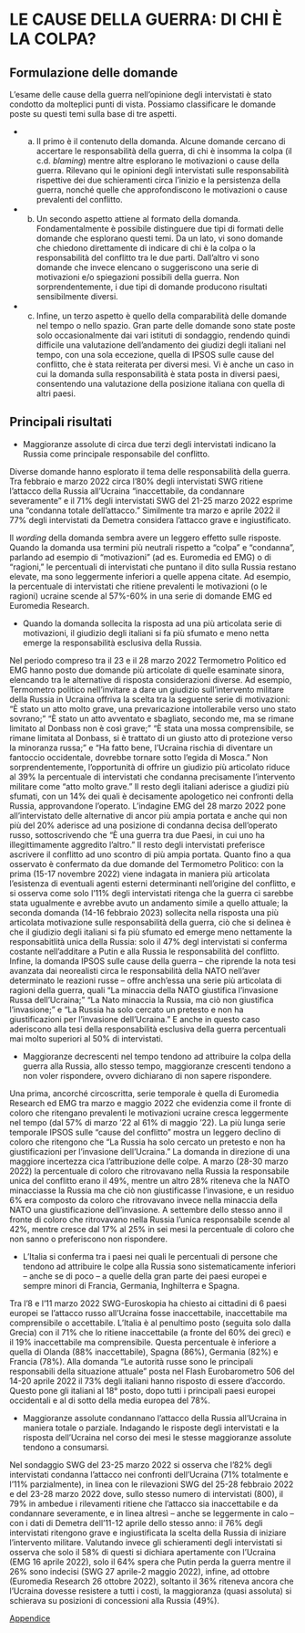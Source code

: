 #  LE CAUSE DELLA GUERRA: DI CHI È LA COLPA?

## Formulazione delle domande

L’esame delle cause della guerra nell’opinione degli intervistati è stato condotto da molteplici punti di vista. Possiamo classificare le domande poste su questi temi sulla base di tre aspetti. 

* a) Il primo è il contenuto della domanda. Alcune domande cercano di accertare le responsabilità della guerra, di chi è insomma la colpa (il c.d. *blaming*) mentre altre esplorano le motivazioni o cause della guerra. Rilevano qui le opinioni degli intervistati sulle responsabilità rispettive dei due schieramenti circa l’inizio e la persistenza della guerra, nonché quelle che approfondiscono le motivazioni o cause prevalenti del conflitto.

* b) Un secondo aspetto attiene al formato della domanda. Fondamentalmente è possibile distinguere due tipi di formati delle domande che esplorano questi temi. Da un lato, vi sono domande che chiedono direttamente di indicare di chi è la colpa o la responsabilità del conflitto tra le due parti. Dall’altro vi sono domande che invece elencano o suggeriscono una serie di motivazioni e/o spiegazioni possibili della guerra. Non sorprendentemente, i due tipi di domande producono risultati sensibilmente diversi. 

* c) Infine, un terzo aspetto è quello della comparabilità delle domande nel tempo o nello spazio. Gran parte delle domande sono state poste solo occasionalmente dai vari istituti di sondaggio, rendendo quindi difficile una valutazione dell’andamento dei giudizi degli italiani nel tempo, con una sola eccezione, quella di IPSOS sulle cause del conflitto, che è stata reiterata per diversi mesi. Vi è anche un caso in cui la domanda sulla responsabilità è stata posta in diversi paesi, consentendo una valutazione della posizione italiana con quella di altri paesi.

## Principali risultati 

*	Maggioranze assolute di circa due terzi degli intervistati indicano la Russia come principale responsabile del conflitto.

Diverse domande hanno esplorato il tema delle responsabilità della guerra. Tra febbraio e marzo 2022 circa l’80% degli intervistati SWG ritiene l’attacco della Russia all’Ucraina “inaccettabile, da condannare severamente” e il 71% degli intervistati SWG del 21-25 marzo 2022 esprime una “condanna totale dell’attacco.” Similmente tra marzo e aprile 2022 il 77% degli intervistati da Demetra considera l’attacco grave e ingiustificato.

Il *wording* della domanda sembra avere un leggero effetto sulle risposte. Quando la domanda usa termini più neutrali rispetto a “colpa” e “condanna”, parlando ad esempio di “motivazioni” (ad es. Euromedia ed EMG) o di “ragioni,” le percentuali di intervistati che puntano il dito sulla Russia restano elevate, ma sono leggermente inferiori a quelle appena citate. Ad esempio, la percentuale di intervistati che ritiene prevalenti le motivazioni (o le ragioni) ucraine scende al 57%-60% in una serie di domande EMG ed Euromedia Research.

* Quando la domanda sollecita la risposta ad una più articolata serie di motivazioni, il giudizio degli italiani si fa più sfumato e meno netta emerge la responsabilità esclusiva della Russia.

Nel periodo compreso tra il 23 e il 28 marzo 2022 Termometro Politico ed EMG hanno posto due domande più articolate di quelle esaminate sinora, elencando tra le alternative di risposta considerazioni diverse. Ad esempio, Termometro politico nell’invitare a dare un giudizio sull’intervento militare della Russia in Ucraina offriva la scelta tra la seguente serie di motivazioni: “È stato un atto molto grave, una prevaricazione intollerabile verso uno stato sovrano;” “È stato un atto avventato e sbagliato, secondo me, ma se rimane limitato al Donbass non è così grave;” “È stata una mossa comprensibile, se rimane limitata al Donbass, si è trattato di un giusto atto di protezione verso la minoranza russa;” e “Ha fatto bene, l'Ucraina rischia di diventare un fantoccio occidentale, dovrebbe tornare sotto l'egida di Mosca.” Non sorprendentemente, l’opportunità di offrire un giudizio più articolato riduce al 39% la percentuale di intervistati che condanna precisamente l’intervento militare come “atto molto grave.” Il resto degli italiani aderisce a giudizi più sfumati, con un 14% dei quali è decisamente apologetico nei confronti della Russia, approvandone l’operato. L’indagine EMG del 28 marzo 2022 pone all’intervistato delle alternative di ancor più ampia portata e anche qui non più del 20% aderisce ad una posizione di condanna decisa dell’operato russo, sottoscrivendo che “È una guerra tra due Paesi, in cui uno ha illegittimamente aggredito l'altro.” Il resto degli intervistati preferisce ascrivere il conflitto ad uno scontro di più ampia portata. 
Quanto fino a qua osservato è confermato da due domande del Termometro Politico: con la prima (15-17 novembre 2022) viene indagata in maniera più articolata l'esistenza di eventuali agenti esterni determinanti nell'origine del conflitto, e si osserva come solo l'11% degli intervistati ritenga che la guerra ci sarebbe stata ugualmente e avrebbe avuto un andamento simile a quello attuale; la seconda domanda (14-16 febbraio 2023) sollecita nella risposta una più articolata motivazione sulle responsabilità della guerra, ciò che si delinea è che il giudizio degli italiani si fa più sfumato ed emerge meno nettamente la responsabitlità unica della Russia: solo il 47% degl intervistati si conferma costante nell'additare a Putin e alla Russia le responsabilità del conflitto. Infine, la domanda IPSOS sulle cause della guerra – che riprende la nota tesi avanzata dai neorealisti circa le responsabilità della NATO nell’aver determinato le reazioni russe – offre anch’essa una serie più articolata di ragioni della guerra, quali “La minaccia della NATO giustifica l’invasione Russa dell’Ucraina;” “La Nato minaccia la Russia, ma ciò non giustifica l’invasione;” e “La Russia ha solo cercato un pretesto e non ha giustificazioni per l’invasione dell’Ucraina.” E anche in questo caso aderiscono alla tesi della responsabilità esclusiva della guerra percentuali mai molto superiori al 50% di intervistati.

*	Maggioranze decrescenti nel tempo tendono ad attribuire la colpa della guerra alla Russia, allo stesso tempo, maggioranze crescenti tendono a non voler rispondere, ovvero dichiarano di non sapere rispondere.

Una prima, ancorché circoscritta, serie temporale è quella di Euromedia Research ed EMG tra marzo e maggio 2022 che evidenzia come il fronte di coloro che ritengano prevalenti le motivazioni ucraine cresca leggermente nel tempo (dal 57% di marzo '22 al 61% di maggio '22). La più lunga serie temporale IPSOS sulle “cause del conflitto” mostra un leggero declino di coloro che ritengono che “La Russia ha solo cercato un pretesto e non ha giustificazioni per l’invasione dell’Ucraina.” La domanda in direzione di una maggiore incertezza cica l’attribuzione delle colpe. A marzo (28-30 marzo 2022) la percentuale di coloro che ritrovavano nella Russia la responsabile unica del conflitto erano il 49%, mentre un altro 28% riteneva che la NATO minacciasse la Russia ma che ciò non giustificasse l’invasione, e un residuo 6% era composto da coloro che ritrovavano invece nella minaccia della NATO una giustificazione dell’invasione. A settembre dello stesso anno il fronte di coloro che ritrovavano nella Russia l’unica responsabile scende al 42%, mentre cresce dal 17% al 25% in sei mesi la percentuale di coloro che non sanno o preferiscono non rispondere.

* L’Italia si conferma tra i paesi nei quali le percentuali di persone che tendono ad attribuire le colpe alla Russia sono sistematicamente inferiori – anche se di poco – a quelle della gran parte dei paesi europei e sempre minori di Francia, Germania, Inghilterra e Spagna.

Tra l’8 e l’11 marzo 2022 SWG-Euroskopia ha chiesto ai cittadini di 6 paesi europei se l’attacco russo all’Ucraina fosse inaccettabile, inaccettabile ma comprensibile o accettabile. L’Italia è al penultimo posto (seguita solo dalla Grecia) con il 71% che lo ritiene inaccettabile (a fronte del 60% dei greci) e il 19% inaccettabile ma comprensibile. Questa percentuale è inferiore a quella di Olanda (88% inaccettabile), Spagna (86%), Germania (82%) e Francia (78%). Alla domanda “Le autorità russe sono le principali responsabili della situazione attuale” posta nel Flash Eurobarometro 506 del 14-20 aprile 2022 il 73% degli italiani hanno risposto di essere d’accordo. Questo pone gli italiani al 18° posto, dopo tutti i principali paesi europei occidentali e al di sotto della media europea del 78%.

* Maggioranze assolute condannano l'attacco della Russia all'Ucraina in maniera totale o parziale. Indagando le risposte degli intervistati e la risposta dell'Ucraina nel corso dei mesi le stesse maggioranze assolute tendono a consumarsi. 

Nel sondaggio SWG del 23-25 marzo 2022 si osserva che l’82% degli intervistati condanna l’attacco nei confronti dell’Ucraina (71% totalmente e l’11% parzialmente), in linea con le rilevazioni SWG del 25-28 febbraio 2022 e del 23-28 marzo 2022 dove, sullo stesso numero di intervistati (800), il 79% in ambedue i rilevamenti ritiene che l’attacco sia inaccettabile e da condannare severamente, e in linea altresì – anche se leggermente in calo – con i dati di Demetra dell’11-12 aprile dello stesso anno: il 76% degli intervistati ritengono grave e ingiustificata la scelta della Russia di iniziare l’intervento militare. Valutando invece gli schieramenti degli intervistati si osserva che solo il 58% di questi si dichiara apertamente con l’Ucraina (EMG 16 aprile 2022), solo il 64% spera che Putin perda la guerra mentre il 26% sono indecisi (SWG 27 aprile-2 maggio 2022), infine, ad ottobre (Euromedia Research 26 ottobre 2022), soltanto il 36% riteneva ancora che l’Ucraina dovesse resistere a tutti i costi, la maggioranza (quasi assoluta) si schierava su posizioni di concessioni alla Russia (49%).

[Appendice](https://github.com/LucianaFazio/Ucrania/blob/main/PDF_Appendice/III.%20Le%20cause%20della%20guerra_v.5.pdf)
